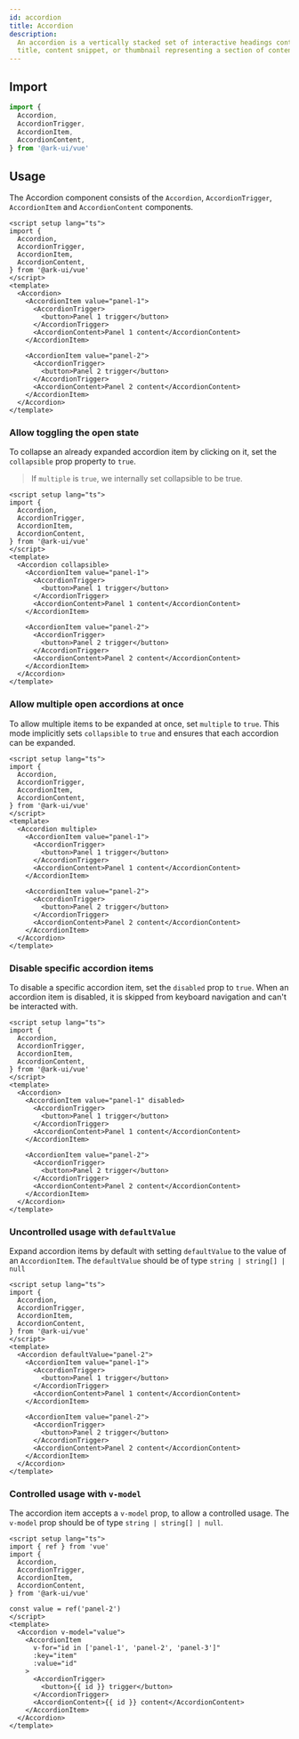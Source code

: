 ```yaml
---
id: accordion
title: Accordion
description:
  An accordion is a vertically stacked set of interactive headings containing a
  title, content snippet, or thumbnail representing a section of content.
---
```



## Import

```ts
import {
  Accordion,
  AccordionTrigger,
  AccordionItem,
  AccordionContent,
} from '@ark-ui/vue'
```

## Usage

The Accordion component consists of the `Accordion`, `AccordionTrigger`,
`AccordionItem` and `AccordionContent` components.

```vue
<script setup lang="ts">
import {
  Accordion,
  AccordionTrigger,
  AccordionItem,
  AccordionContent,
} from '@ark-ui/vue'
</script>
<template>
  <Accordion>
    <AccordionItem value="panel-1">
      <AccordionTrigger>
        <button>Panel 1 trigger</button>
      </AccordionTrigger>
      <AccordionContent>Panel 1 content</AccordionContent>
    </AccordionItem>

    <AccordionItem value="panel-2">
      <AccordionTrigger>
        <button>Panel 2 trigger</button>
      </AccordionTrigger>
      <AccordionContent>Panel 2 content</AccordionContent>
    </AccordionItem>
  </Accordion>
</template>
```

### Allow toggling the open state

To collapse an already expanded accordion item by clicking on it, set the
`collapsible` prop property to `true`.

> If `multiple` is `true`, we internally set collapsible to be true.

```vue
<script setup lang="ts">
import {
  Accordion,
  AccordionTrigger,
  AccordionItem,
  AccordionContent,
} from '@ark-ui/vue'
</script>
<template>
  <Accordion collapsible>
    <AccordionItem value="panel-1">
      <AccordionTrigger>
        <button>Panel 1 trigger</button>
      </AccordionTrigger>
      <AccordionContent>Panel 1 content</AccordionContent>
    </AccordionItem>

    <AccordionItem value="panel-2">
      <AccordionTrigger>
        <button>Panel 2 trigger</button>
      </AccordionTrigger>
      <AccordionContent>Panel 2 content</AccordionContent>
    </AccordionItem>
  </Accordion>
</template>
```

### Allow multiple open accordions at once

To allow multiple items to be expanded at once, set `multiple` to `true`. This
mode implicitly sets `collapsible` to `true` and ensures that each accordion can
be expanded.

```vue
<script setup lang="ts">
import {
  Accordion,
  AccordionTrigger,
  AccordionItem,
  AccordionContent,
} from '@ark-ui/vue'
</script>
<template>
  <Accordion multiple>
    <AccordionItem value="panel-1">
      <AccordionTrigger>
        <button>Panel 1 trigger</button>
      </AccordionTrigger>
      <AccordionContent>Panel 1 content</AccordionContent>
    </AccordionItem>

    <AccordionItem value="panel-2">
      <AccordionTrigger>
        <button>Panel 2 trigger</button>
      </AccordionTrigger>
      <AccordionContent>Panel 2 content</AccordionContent>
    </AccordionItem>
  </Accordion>
</template>
```

### Disable specific accordion items

To disable a specific accordion item, set the `disabled` prop to `true`. When an
accordion item is disabled, it is skipped from keyboard navigation and can't be
interacted with.

```vue
<script setup lang="ts">
import {
  Accordion,
  AccordionTrigger,
  AccordionItem,
  AccordionContent,
} from '@ark-ui/vue'
</script>
<template>
  <Accordion>
    <AccordionItem value="panel-1" disabled>
      <AccordionTrigger>
        <button>Panel 1 trigger</button>
      </AccordionTrigger>
      <AccordionContent>Panel 1 content</AccordionContent>
    </AccordionItem>

    <AccordionItem value="panel-2">
      <AccordionTrigger>
        <button>Panel 2 trigger</button>
      </AccordionTrigger>
      <AccordionContent>Panel 2 content</AccordionContent>
    </AccordionItem>
  </Accordion>
</template>
```

### Uncontrolled usage with `defaultValue`

Expand accordion items by default with setting `defaultValue` to the value of an
`AccordionItem`. The `defaultValue` should be of type `string | string[] | null`

```vue
<script setup lang="ts">
import {
  Accordion,
  AccordionTrigger,
  AccordionItem,
  AccordionContent,
} from '@ark-ui/vue'
</script>
<template>
  <Accordion defaultValue="panel-2">
    <AccordionItem value="panel-1">
      <AccordionTrigger>
        <button>Panel 1 trigger</button>
      </AccordionTrigger>
      <AccordionContent>Panel 1 content</AccordionContent>
    </AccordionItem>

    <AccordionItem value="panel-2">
      <AccordionTrigger>
        <button>Panel 2 trigger</button>
      </AccordionTrigger>
      <AccordionContent>Panel 2 content</AccordionContent>
    </AccordionItem>
  </Accordion>
</template>
```

### Controlled usage with `v-model`

The accordion item accepts a `v-model` prop, to allow a controlled usage. The
`v-model` prop should be of type `string | string[] | null`.

```vue
<script setup lang="ts">
import { ref } from 'vue'
import {
  Accordion,
  AccordionTrigger,
  AccordionItem,
  AccordionContent,
} from '@ark-ui/vue'

const value = ref('panel-2')
</script>
<template>
  <Accordion v-model="value">
    <AccordionItem
      v-for="id in ['panel-1', 'panel-2', 'panel-3']"
      :key="item"
      :value="id"
    >
      <AccordionTrigger>
        <button>{{ id }} trigger</button>
      </AccordionTrigger>
      <AccordionContent>{{ id }} content</AccordionContent>
    </AccordionItem>
  </Accordion>
</template>
```
